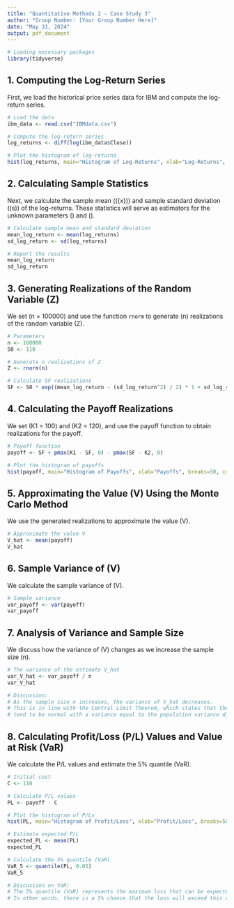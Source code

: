 ```yaml
---
title: "Quantitative Methods 2 - Case Study 3"
author: "Group Number: [Your Group Number Here]"
date: "May 31, 2024"
output: pdf_document
---
```


```r
# Loading necessary packages
library(tidyverse)
```

## 1. Computing the Log-Return Series

First, we load the historical price series data for IBM and compute the log-return series.

```r
# Load the data
ibm_data <- read.csv("IBMdata.csv")

# Compute the log-return series
log_returns <- diff(log(ibm_data$Close))

# Plot the histogram of log-returns
hist(log_returns, main="Histogram of Log-Returns", xlab="Log-Returns", breaks=50, col="blue")
```

## 2. Calculating Sample Statistics

Next, we calculate the sample mean (\(\bar{x}\)) and sample standard deviation (\(s\)) of the log-returns. These statistics will serve as estimators for the unknown parameters \(\mu\) and \(\sigma\).

```r
# Calculate sample mean and standard deviation
mean_log_return <- mean(log_returns)
sd_log_return <- sd(log_returns)

# Report the results
mean_log_return
sd_log_return
```

## 3. Generating Realizations of the Random Variable \(Z\)

We set \(n = 100000\) and use the function `rnorm` to generate \(n\) realizations of the random variable \(Z\).

```r
# Parameters
n <- 100000
S0 <- 110

# Generate n realizations of Z
Z <- rnorm(n)

# Calculate SF realizations
SF <- S0 * exp((mean_log_return - (sd_log_return^2) / 2) * 1 + sd_log_return * sqrt(1) * Z)
```

## 4. Calculating the Payoff Realizations

We set \(K1 = 100\) and \(K2 = 120\), and use the payoff function to obtain realizations for the payoff.

```r
# Payoff function
payoff <- SF + pmax(K1 - SF, 0) - pmax(SF - K2, 0)

# Plot the histogram of payoffs
hist(payoff, main="Histogram of Payoffs", xlab="Payoffs", breaks=50, col="green")
```

## 5. Approximating the Value \(V\) Using the Monte Carlo Method

We use the generated realizations to approximate the value \(V\).

```r
# Approximate the value V
V_hat <- mean(payoff)
V_hat
```

## 6. Sample Variance of \(V\)

We calculate the sample variance of \(V\).

```r
# Sample variance
var_payoff <- var(payoff)
var_payoff
```

## 7. Analysis of Variance and Sample Size

We discuss how the variance of \(V\) changes as we increase the sample size \(n\).

```r
# The variance of the estimate V_hat
var_V_hat <- var_payoff / n
var_V_hat

# Discussion:
# As the sample size n increases, the variance of V_hat decreases.
# This is in line with the Central Limit Theorem, which states that the distribution of the sample mean will
# tend to be normal with a variance equal to the population variance divided by the sample size.
```

## 8. Calculating Profit/Loss (P/L) Values and Value at Risk (VaR)

We calculate the P/L values and estimate the 5% quantile (VaR).

```r
# Initial cost
C <- 110

# Calculate P/L values
PL <- payoff - C

# Plot the histogram of P/Ls
hist(PL, main="Histogram of Profit/Loss", xlab="Profit/Loss", breaks=50, col="red")

# Estimate expected P/L
expected_PL <- mean(PL)
expected_PL

# Calculate the 5% quantile (VaR)
VaR_5 <- quantile(PL, 0.05)
VaR_5

# Discussion on VaR:
# The 5% quantile (VaR) represents the maximum loss that can be expected with 95% confidence.
# In other words, there is a 5% chance that the loss will exceed this value.
```

